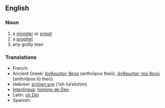==English==

===Noun===
{{en-noun|sg=[[man]] [[of]] [[God]]|men of God}}

# a [[minister]] or [[priest]]
# a [[prophet]]
# any godly man

===Translations===
* French: {{t-|fr|homme de Dieu}}
* Ancient Greek: [[ἄνθρωπος θεοῦ]] (anthrōpos theū), [[ἄνθρωπος τοῦ θεοῦ]] (anthrōpos tū theū)
* Hebrew: [[איש האלהים]] (’ish ha’elohim) <!-- this may not be Modern Hebrew; if so, mark it -->
* [[Interlingua]]: [[homine de Deo]]
* Latin: [[vir Dei]]
* Spanish: {{t-|es|hombre de Dios}}